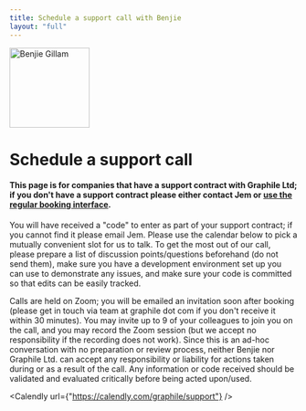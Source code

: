 ```yaml
---
title: Schedule a support call with Benjie
layout: "full"
---
```



<div style={{maxWidth: '52rem', margin: 'auto'}}>

<p style={{ textAlign: "center" }}>
  <img
    width="140"
    height="140"
    style={{ display: "inline-block", borderRadius: "50%", overflow: "hidden" }}
    src="/img/avatar.jpg"
    alt="Benjie Gillam"
  />
</p>

# Schedule a support call

#### This page is for companies that have a support contract with Graphile Ltd; if you don't have a support contract please either contact Jem or [use the regular booking interface](/book).

You will have received a "code" to enter as part of your support contract; if
you cannot find it please email Jem. Please use the calendar below to pick a
mutually convenient slot for us to talk. To get the most out of our call, please
prepare a list of discussion points/questions beforehand (do not send them),
make sure you have a development environment set up you can use to demonstrate
any issues, and make sure your code is committed so that edits can be easily
tracked.

Calls are held on Zoom; you will be emailed an invitation soon after booking
(please get in touch via team at graphile dot com if you don't receive it within
30 minutes). You may invite up to 9 of your colleagues to join you on the call,
and you may record the Zoom session (but we accept no responsibility if the
recording does not work). Since this is an ad-hoc conversation with no
preparation or review process, neither Benjie nor Graphile Ltd. can accept any
responsibility or liability for actions taken during or as a result of the call.
Any information or code received should be validated and evaluated critically
before being acted upon/used.

<a name="book" />

<Calendly url={"https://calendly.com/graphile/support"} />

</div>

